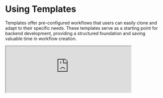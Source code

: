 # Using Templates


Templates offer pre-configured workflows that users can easily clone and adapt to their specific needs. These templates
serve as a starting point for backend development, providing a structured foundation and saving valuable time in
workflow creation.

<iframe
  className='aspect-video w-full'
  src='https://www.youtube.com/embed/8chSsMvYb2c?si=I9GkAXlUHIvnty9N'
  allow='accelerometer; autoplay; clipboard-write; encrypted-media; gyroscope; picture-in-picture'
  allowFullScreen
  width='80%'
/>

## Exploring Templates

Click on the "**Templates**" button located in the bottom left corner of the BuildShip App.

Upon entering the Templates section, you'll find a diverse range of categorized templates. These categories include AI,
utilities, internal tools, database, bot, and payment-related templates, making it convenient to find a suitable
template for your workflow.

<Image src={template1} alt='template1' width={1200} />

## Using Templates

- Browse through the available templates and choose the one that aligns with your workflow needs.

- Each template provides a brief overview and associated notes, offering additional guidance on customizing and
  utilizing the template effectively.

- After selecting a template, clone it to create a personalized copy that you can modify and expand upon.

<Callout type='warning'>
  For some templates, you may be prompted to add required fields such as API Keys or Prompts after the cloning process.
</Callout>

<Image src={template2} alt='template2' width={1200} />

## Shipping the templates

Once your BuildShip Template is configured to your specifications, you can proceed to ship your workflow. Click on the
"**Ship**" button located in the top right corner of the BuildShip App.

Shipping the workflow generates an API endpoint that can easily integrate into your applications or products.

<Image src={template3} alt='template3' width={1200} />

